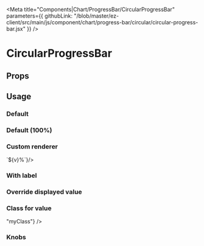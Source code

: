 
<Meta 
  title="Components|Chart/ProgressBar/CircularProgressBar" 
  parameters={{
    githubLink: "/blob/master/ez-client/src/main/js/component/chart/progress-bar/circular/circular-progress-bar.jsx"
  }}
/>

                 
<Anchor storyId="components-chart-progress-bar-circular-circular-progress-bar--default-story" />


# CircularProgressBar

## Props
 
<Props of={CircularProgressBar} />

## Usage

### Default

<Preview>
  <Story
    name="default"
    parameters={{
      className: "widget"
    }}
  >
    <CircularProgressBar/>
  </Story>
</Preview>

### Default (100%)

<Preview>
  <Story
    name="default-100"
    parameters={{
      className: "widget"
    }}
  >
    <CircularProgressBar value={100}/>
  </Story>
</Preview>

### Custom renderer

<Preview>
  <Story
    name="custom renderer"
    parameters={{
      className: "widget"
    }}
  >
    <CircularProgressBar
     value={100}
     textForValue={(v) => `${v}%`}/>
  </Story>
</Preview>


### With label

<Preview>
  <Story
    name="with label"
    parameters={{
      className: "widget"
    }}
  >
    <CircularProgressBar
     value={30}
     label="days left"/>
  </Story>
</Preview>

### Override displayed value

<Preview>
  <Story
    name="Override displayed value"
    parameters={{
      className: "widget"
    }}
  >
    <CircularProgressBar
      value="60"
      displayValue="Some text"
      displayValueStyle={{fontSize: "1.5rem"}}
    />
  </Story>
</Preview>

### Class for value

<Preview>
  <Story
    name="Class for value"
    parameters={{
      className: "widget",
      info: "If you inspect the component, you will see your custom CSS class 'myClass'"
    }}>
    <CircularProgressBar
      value={60}
      classForValue={(v) => "myClass"}
    />
  </Story>
</Preview>

### Knobs

<Preview>
  <Story
    name="knobs"
    decorators={[withKnobs]}
    parameters={{
      className: "widget"
    }}
  >
    <CircularProgressBar 
      value={number("Value", 42)} 
    />
  </Story>
</Preview>
